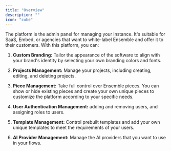 ```yaml
---
title: "Overview"
description: ""
icon: "cube"
---
```


<Snippet file="enterprise-feature.mdx" />

The platform is the admin panel for managing your instance. It's suitable for SaaS, Embed, or agencies that want to white-label Ensemble and offer it to their customers. With this platform, you can:

1. **Custom Branding:** Tailor the appearance of the software to align with your brand's identity by selecting your own branding colors and fonts.

2. **Projects Management:** Manage your projects, including creating, editing, and deleting projects.

3. **Piece Management:** Take full control over Ensemble pieces. You can show or hide existing pieces and create your own unique pieces to customize the platform according to your specific needs.

4. **User Authentication Management:** adding and removing users, and assigning roles to users.

5. **Template Management:** Control prebuilt templates and add your own unique templates to meet the requirements of your users.

6. **AI Provider Management:** Manage the AI providers that you want to use in your flows.
